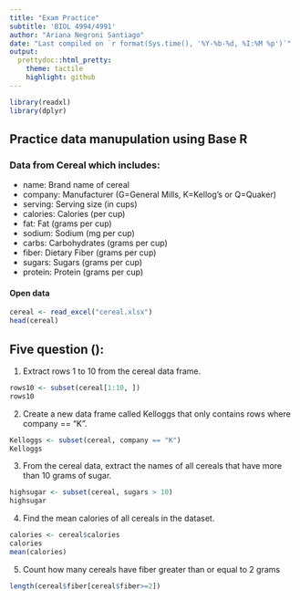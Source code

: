 ```yaml
---
title: "Exam Practice"
subtitle: 'BIOL 4994/4991'
author: "Ariana Negroni Santiago"
date: "Last compiled on `r format(Sys.time(), '%Y-%b-%d, %I:%M %p')`"
output:
  prettydoc::html_pretty:
    theme: tactile
    highlight: github
---
```


```r
library(readxl)
library(dplyr)
```

## Practice data manupulation using Base R   
### Data from Cereal which includes:   
- name: Brand name of cereal  
- company: Manufacturer (G=General Mills, K=Kellog’s or Q=Quaker)   
- serving: Serving size (in cups)
- calories: Calories (per cup)
- fat: Fat (grams per cup)
- sodium: Sodium (mg per cup)
- carbs: Carbohydrates (grams per cup)
- fiber: Dietary Fiber (grams per cup)
- sugars: Sugars (grams per cup)
- protein: Protein (grams per cup)

#### Open data
```r
cereal <- read_excel("cereal.xlsx")
head(cereal)
```
## Five question ():
1. Extract rows 1 to 10 from the cereal data frame. 
```r
rows10 <- subset(cereal[1:10, ])
rows10
```

2. Create a new data frame called Kelloggs that only contains rows where company == “K”. 
```r
Kelloggs <- subset(cereal, company == "K")
Kelloggs
```

3. From the cereal data, extract the names of all cereals that have more than 10 grams of sugar. 
```r
highsugar <- subset(cereal, sugars > 10)
highsugar
```

4. Find the mean calories of all cereals in the dataset. 
```r
calories <- cereal$calories
calories
mean(calories)
```

5. Count how many cereals have fiber greater than or equal to 2 grams 
```r
length(cereal$fiber[cereal$fiber>=2])
```

